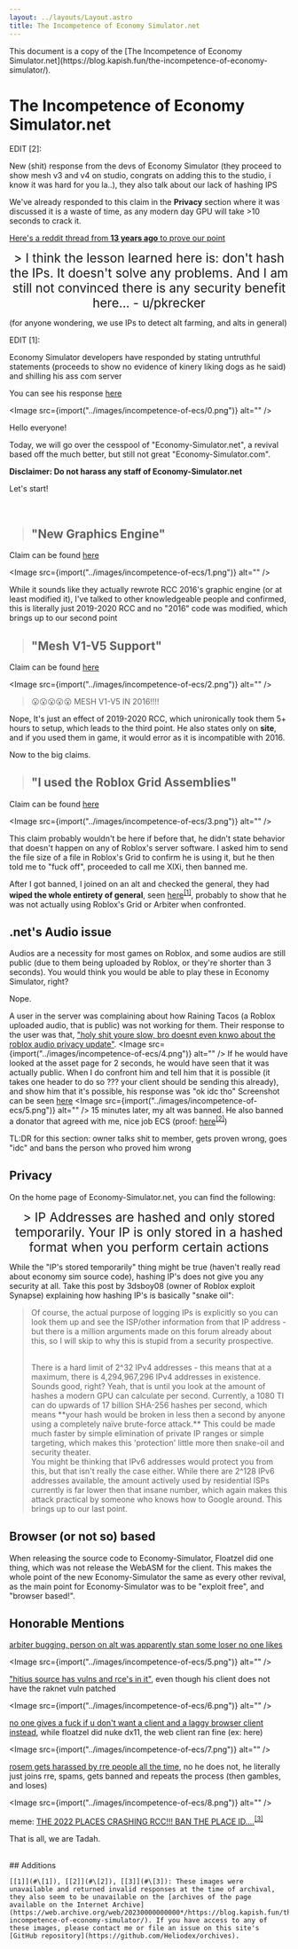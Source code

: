 ```yaml
---
layout: ../layouts/Layout.astro
title: The Incompetence of Economy Simulator.net
---
```



<div class="notification">
	This document is a copy of the [The Incompetence of Economy
	Simulator.net](https://blog.kapish.fun/the-incompetence-of-economy-simulator/).
</div>

# The Incompetence of Economy Simulator.net

EDIT [2]:

New (shit) response from the devs of Economy Simulator (they proceed to show mesh v3 and v4 on studio, congrats on adding this to the studio, i know it was hard for you la..), they also talk about our lack of hashing IPS

We've already responded to this claim in the **Privacy** section where it was discussed it is a waste of time, as any modern day GPU will take >10 seconds to crack it.

[Here's a reddit thread from **13 years ago** to prove our point](https://www.reddit.com/r/programming/comments/acj2n/is_it_practical_to_log_hashed_ips_instead_of/?ref=blog.kapish.fun)

<div style="text-align:center;font-size:1.4rem">
	> I think the lesson learned here is: don't hash the IPs. It doesn't solve
	any problems. And I am still not convinced there is any security benefit
	here... - u/pkrecker
</div>

(for anyone wondering, we use IPs to detect alt farming, and alts in general)

EDIT [1]:

Economy Simulator developers have responded by stating untruthful statements (proceeds to show no evidence of kinery liking dogs as he said) and shilling his ass com server

You can see his response [here](https://media.discordapp.net/attachments/1038550197908820109/1062345049121243136/Screenshot_20230110-071734.png)

<Image src={import("../images/incompetence-of-ecs/0.png")} alt="" />

Hello everyone!

Today, we will go over the cesspool of "Economy-Simulator.net", a revival based off the much better, but still not great "Economy-Simulator.com".

**Disclaimer: Do not harass any staff of Economy-Simulator.net**

Let's start!

<br />

> ## "New Graphics Engine"

Claim can be found [here](https://media.discordapp.net/attachments/901675289384468500/1061544345297240124/image.png)

<Image src={import("../images/incompetence-of-ecs/1.png")} alt="" />

While it sounds like they actually rewrote RCC 2016's graphic engine (or at least modified it), I've talked to other knowledgeable people and confirmed, this is literally just 2019-2020 RCC and no "2016" code was modified, which brings up to our second point

> ## "Mesh V1-V5 Support"

Claim can be found [here](https://cdn.discordapp.com/attachments/901675289384468500/1061531338156539914/image.png)

<Image src={import("../images/incompetence-of-ecs/2.png")} alt="" />

> 😮😮😮😮😮 MESH V1-V5 IN 2016!!!!

Nope, It's just an effect of 2019-2020 RCC, which unironically took them 5+ hours to setup, which leads to the third point. He also states only on **site**, and if you used them in game, it would error as it is incompatible with 2016.

Now to the big claims.

> ## "I used the Roblox Grid Assemblies"

Claim can be found [here](https://cdn.discordapp.com/attachments/901675289384468500/1061546939621052476/image.png)

<Image src={import("../images/incompetence-of-ecs/3.png")} alt="" />

This claim probably wouldn't be here if before that, he didn't state behavior that doesn't happen on any of Roblox's server software. I asked him to send the file size of a file in Roblox's Grid to confirm he is using it, but he then told me to "fuck off", proceeded to call me XlXi, then banned me.

After I got banned, I joined on an alt and checked the general, they had **wiped the whole entirety of general**, seen [here](https://media.discordapp.net/attachments/1038630389150912615/1061845036288983090/image.png)<sup id="[1]">[[1]](#additions)</sup>, probably to show that he was not actually using Roblox's Grid or Arbiter when confronted.

## .net's Audio issue

Audios are a necessity for most games on Roblox, and some audios are still public (due to them being uploaded by Roblox, or they're shorter than 3 seconds). You would think you would be able to play these in Economy Simulator, right?

Nope.

A user in the server was complaining about how Raining Tacos (a Roblox uploaded audio, that is public) was not working for them. Their response to the user was that, ["holy shit youre slow, bro doesnt even knwo about the roblox audio privacy update"](https://media.discordapp.net/attachments/994786406553632849/1061846723116417064/image.png). <Image src={import("../images/incompetence-of-ecs/4.png")} alt="" /> If he would have looked at the asset page for 2 seconds, he would have seen that it was actually public. When I do confront him and tell him that it is possible (it takes one header to do so ??? your client should be sending this already), and show him that it's possible, his response was "ok idc tho" Screenshot can be seen [here](https://media.discordapp.net/attachments/994786406553632849/1061847235484209232/image.png) <Image src={import("../images/incompetence-of-ecs/5.png")} alt="" /> 15 minutes later, my alt was banned. He also banned a donator that agreed with me, nice job ECS (proof: [here](https://cdn.discordapp.com/attachments/1038630389150912615/1061890843537051768/image.png)<sup id="[2]">[[2]](#additions)</sup>)

TL:DR for this section: owner talks shit to member, gets proven wrong, goes "idc" and bans the person who proved him wrong

## Privacy

On the home page of Economy-Simulator.net, you can find the following:

<div style="text-align:center;font-size:1.4rem">
	> IP Addresses are hashed and only stored temporarily. Your IP is only
	stored in a hashed format when you perform certain actions
</div>

While the "IP's stored temporarily" thing might be true (haven't really read about economy sim source code), hashing IP's does not give you any security at all. Take this post by 3dsboy08 (owner of Roblox exploit Synapse) explaining how hashing IP's is basically "snake oil":

> Of course, the actual purpose of logging IPs is explicitly so you can look them up and see the ISP/other information from that IP address - but there is a million arguments made on this forum already about this, so I will skip to why this is stupid from a security prospective.
>
> <br />
> There is a hard limit of 2^32 IPv4 addresses - this means that at a maximum, there
> is 4,294,967,296 IPv4 addresses in existence. Sounds good, right? Yeah, that is
> until you look at the amount of hashes a modern GPU can calculate per second. Currently,
> a 1080 TI can do upwards of 17 billion SHA-256 hashes per second, which means **your
> hash would be broken in less then a second by anyone using a completely naïve brute-force
> attack.** This could be made much faster by simple elimination of private IP ranges
> or simple targeting, which makes this 'protection' little more then snake-oil and
> security theater.
> <br />
> You might be thinking that IPv6 addresses would protect you from this, but that
> isn't really the case either. While there are 2^128 IPv6 addresses available, the
> amount actively used by residential ISPs currently is far lower then that insane
> number, which again makes this attack practical by someone who knows how to Google
> around. This brings up to our last point.

## Browser (or not so) based

When releasing the source code to Economy-Simulator, Floatzel did one thing, which was not release the WebASM for the client. This makes the whole point of the new Economy-Simulator the same as every other revival, as the main point for Economy-Simulator was to be "exploit free", and "browser based!".

## Honorable Mentions

[arbiter bugging, person on alt was apparently stan some loser no one likes](https://media.discordapp.net/attachments/901675289384468500/1061819516499271750/image.png)

<Image src={import("../images/incompetence-of-ecs/5.png")} alt="" />

["hitius source has vulns and rce's in it"](https://cdn.discordapp.com/attachments/994786406553632849/1061851654825185371/image.png), even though his client does not have the raknet vuln patched

<Image src={import("../images/incompetence-of-ecs/6.png")} alt="" />

[no one gives a fuck if u don't want a client and a laggy browser client instead](https://cdn.discordapp.com/attachments/994786406553632849/1061852170032521317/image.png), while floatzel did nuke dx11, the web client ran fine (ex: here)

<Image src={import("../images/incompetence-of-ecs/7.png")} alt="" />

[rosem gets harassed by rre people all the time](https://cdn.discordapp.com/attachments/994786406553632849/1061852587902644304/image.png), no he does not, he literally just joins rre, spams, gets banned and repeats the process (then gambles, and loses)

<Image src={import("../images/incompetence-of-ecs/8.png")} alt="" />

meme: [THE 2022 PLACES CRASHING RCC!!! BAN THE PLACE ID....](https://media.discordapp.net/attachments/1038630389150912615/1061887554267394098/image.png)<sup id="[3]">[[3]](#additions)</sup>

That is all, we are Tadah.

<br />

<div class="additions">
	## Additions

    [[1]](#\[1]), [[2]](#\[2]), [[3]](#\[3]): These images were unavailable and returned invalid responses at the time of archival, they also seem to be unavailable on the [archives of the page available on the Internet Archive](https://web.archive.org/web/20230000000000*/https://blog.kapish.fun/the-incompetence-of-economy-simulator/). If you have access to any of these images, please contact me or file an issue on this site's [GitHub repository](https://github.com/Heliodex/orchives).

</div>
